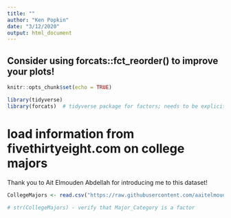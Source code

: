 ```yaml
---
title: ""
author: "Ken Popkin"
date: "3/12/2020"
output: html_document
---
```


## Consider using forcats::fct_reorder() to improve your plots!

```r
knitr::opts_chunk$set(echo = TRUE)
```

```r
library(tidyverse)
library(forcats)  # tidyverse package for factors; needs to be explicitly loaded
```

# load information from fivethirtyeight.com on college majors
Thank you to Ait Elmouden Abdellah for introducing me to this dataset!

```r
CollegeMajors <- read.csv("https://raw.githubusercontent.com/aaitelmouden/DATA607S2020/master/Week1/recent-grads.csv")

# str(CollegeMajors) - verify that Major_Category is a factor
```


